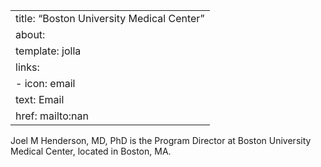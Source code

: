 
---
title: "Boston University Medical Center"
about:
  template: jolla
  links:
    - icon: email
      text: Email
      href: mailto:nan
---

Joel M Henderson, MD, PhD is the Program Director at Boston University Medical Center, located in Boston, MA. 
